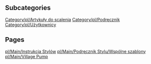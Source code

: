 
== Subcategories ==
[[Category/pl/Artykuły do ​​scalenia]]
[[Category/pl/Podręcznik]]
[[Category/pl/Użytkownicy]]

== Pages ==
[[pl/Main/Instrukcja Stylów]]
[[pl/Main/Podręcznik Stylu/Wspólne szablony]]
[[pl/Main/Village Pump]]
